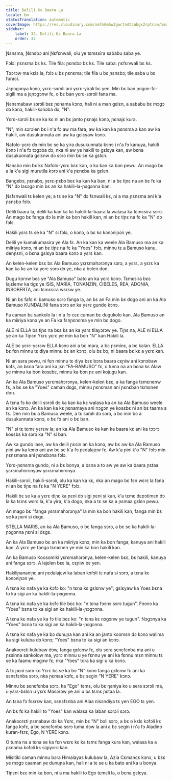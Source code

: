```yaml
---
title: Delili Kɛ Baara La
locale: bm
statusTranslation: automatic
coverImage: https://res.cloudinary.com/xmfm6mhw3gwctndtcubgx2rptnae/image/upload/v1740468922/small_cover_tratado_de_psicologia_revolucionaria_a4c0dca4e0.webp
sidebar:
    label: 32. Delili Kɛ Baara La
    order: 32
---
```

Ɲɛnɛma, Ɲɛnɛbɔ ani Ɲɛfɛnwali, olu ye tɛmɛsira sababu saba ye.

Fɔlɔ: ɲɛnɛma bɛ kɛ. Tile fila: ɲɛnɛbɔ bɛ kɛ. Tile saba: ɲɛfɛnwali bɛ kɛ.

Tɔɔrɔw ma kɛlɛ la, fɔlɔ u bɛ ɲɛnɛma; tile fila u bɛ ɲɛnɛbɔ; tile saba u bɛ furaci.

Jɛɲɔgɔnya kɔnɔ, yɛrɛ-sɔrɔli ani yɛrɛ-yirali bɛ yen. Min bɛ ban ɲɔgɔn-fɛ-sigili ma a jɛɲɔgɔnw fɛ, o bɛ ban yɛrɛ-sɔrɔli fana ma.

Ɲɛnɛmabaw sɔrɔli bɛɛ ɲɛnama kɔnɔ, hali ni a man gɛlɛn, a sababu bɛ mɔgɔ dɔ kɔnɔ, hakili-kɔnɔba dɔ, "N".

Yɛrɛ-sɔrɔli bɛ se ka kɛ ni an bɛ janto ɲɛnajɛ kɔnɔ, ɲɛnajɛ kura.

"N", min sɔrɔlen bɛ i n'a fɔ aw ma fara, aw ka kan ka ɲɛnɛma a kan aw ka hakili, aw dusukunnata ani aw ka gɛlɛyaw kɔnɔ.

Nafolo-yɛrɛ dɔ min bɛ se ka yira dusukunnata kɔnɔ i n'a fɔ kanuya, hakili kɔnɔ i n'a fɔ tɔgɔba dɔ, nka ni aw ye hakili to gɛlɛya kan, aw bɛna dusukunnata gɛlɛnw dɔ sɔrɔ min bɛ se ka gɛlɛn.

Nɛnɛbɔ min bɛ kɛ Nafolo-yɛrɛ bɛɛ kan, o ka kan ka ban pewu. An mago bɛ a la k'a sigi murutila kɔrɔ ani k'a ɲɛnɛba ka gɛlɛn.

Bangebɔ, ɲɛnabɔ, yɛrɛ-ɲɛbɔ bɛɛ ka kan ka ban, ni a bɛ tiɲɛ na an bɛ fɛ ka "N" dɔ lasɔgɔ min bɛ an ka hakili-la-ɲɔgɔnna ban.

Ɲɛfɛnwali tɛ kelen ye; a tɛ se ka "N" dɔ fɛnwali kɛ, ni a ma ɲɛnɛma ani k'a ɲɛnɛbɔ fɔlɔ.

Delili baara la, delili ka kan ka kɛ hakili-la-baara la walasa ka tɛmɛsira sɔrɔ. An mago bɛ fanga dɔ la min ka bon hakili kan, ni an bɛ tiɲɛ na fɛ ka "N" dɔ fɔlɔ.

Hakili yɛrɛ tɛ se ka "N" si fɔlɔ, o kɔnɔ, o bɛ kɛ kɔnɔniɲɔn ye.

Delili ye kumakumasira ye Ala fɛ. An ka kan ka weele Ala Bamuso ma an ka miiriya kɔnɔ, ni an bɛ tiɲɛ na fɛ ka "Yoes" fɔlɔ, minnu tɛ a Bamuso kanu, denɲɛni, o bɛna gɛlɛya baara kɔnɔ a yɛrɛ kan.

An kelen-kelen bɛɛ bɛ Ala Bamuso yɛrɛmahɔrɔnya sɔrɔ, a yɛrɛ, a yɛrɛ ka kan ka kɛ an ka yɛrɛ sɔrɔ dɔ ye, nka a bɔlen don.

Dugu kɔrɔw bɛɛ ye "Ala Bamuso" bato an ka yɛrɛ kɔnɔ. Tɛmɛsira bɛɛ lajɛlenw ka tigɛ ye ISIS, MARÍA, TONANZIN, CIBELES, REA, ADONIA, INSOBERTA, ani tɛmɛsira wɛrɛw ye.

Ni an bɛ fafɛ ni bamuso sɔrɔ fanga la, an bɛ an Fa min bɛ dogo ani an ka Ala Bamuso KUNDALINI fana sɔrɔ an ka yɛrɛ gundo kɔnɔ.

Fa caman bɛ sankolo la i n'a fɔ cɛɛ caman bɛ dugukolo kan. Ala Bamuso an ka miiriya kɔnɔ ye an Fa ka fɛnɲɛnɛma ye min bɛ dogo.

ALE ni ELLA bɛ tiɲɛ na bɛɛ kɛ an ka yɛrɛ tilayɔrɔw ye. Tiɲɛ na, ALE ni ELLA ye an ka Tiɲɛn Yɛrɛ yɛrɛ ye min ka bon "N" kan Hakili la.

ALE bɛ yɛrɛ-yɛrɛw ELLA kɔnɔ ani a bɛ mara, a bɛ ɲɛminɛ, a bɛ kalan. ELLA bɛ fɛn minnu tɛ diya minnu bɛ an kɔnɔ, olu bɛ bɔ, ni baara bɛ kɛ a yɛrɛ kan.

Ni an sara pewu, ni fɛn minnu tɛ diya bɛɛ bɔra baara cɛɲiw ani kɔnɔbaw kɔfɛ, an bɛna fara ani ka jɛn "FA-BAMUSO" fɛ, o tuma na an bɛna kɛ Alaw ye minnu ka bon kosɛbɛ, minnu ka bon ɲɛ ani kojugu kan.

An ka Ala Bamuso yɛrɛmahɔrɔnya, kelen-kelen bɛɛ, a ka fanga tɛmɛnenw fɛ, a bɛ se ka "Yoes" caman dɛgɛ, minnu ɲɛnɛman ani ɲɛnɛban tɛmɛnen don.

A tɛna fɔ ko delili sɔrɔli dɔ ka kan ka kɛ walasa ka an ka Ala Bamuso weele an ka kɔnɔ. An ka kan ka kɛ ɲɛnamaya ani nɔgɔn ye kosɛbɛ ni an bɛ taama a fɛ. Den min bɛ a Bamuso weele, a tɛ sɔrɔli dɔ sɔrɔ, a bɛ min bɔ a dusukunnata kɔnɔ, o bɛ fɔ ani o bɛ ban.

"N" si tɛ tɛmɛ yɛrɛw la; an ka Ala Bamuso ka kan ka baara kɛ ani ka tɔɔrɔ kosɛbɛ ka sɔrɔ ka "N" si ban.

Aw ka gundo lase, aw ka delili ɲɛsin an ka kɔnɔ, aw bɛ aw ka Ala Bamuso ɲini aw ka kɔnɔ ani aw bɛ se k'a fɔ ɲɛdalajɛw fɛ. Aw k'a ɲini k'o "N" fɔlɔ min ɲɛnɛmana ani ɲɛnɛbɔna fɔlɔ.

Yɛrɛ-ɲɛnɛma gundo, ni a bɛ bonya, a bɛna a to aw ye aw ka baara ɲɛtaa yɛrɛmahɔrɔnyaw yɛrɛmahɔrɔnya.

Hakili-sɔrɔli, hakili-sɔrɔli, olu ka kan ka kɛ, nka an mago bɛ fɛn wɛrɛ la fana ni an bɛ tiɲɛ na fɛ ka "N YERE" fɔlɔ.

Hakili bɛ se ka a yɛrɛ diɲɛ ka ɲɛni dɔ sigi ɲɛni si kan, k'a tɛmɛ dɛpɔtimɛn dɔ la ka tɛmɛ wɛrɛ la, k'a yira, k'a dogo, nka a tɛ se ka a ɲɛmaa gɛlɛn pewu.

An mago bɛ "fanga yɛrɛmahɔrɔnya" la min ka bon hakili kan, fanga min bɛ se ka ɲɛni si dɛgɛ.

STELLA MARIS, an ka Ala Bamuso, o bɛ fanga sɔrɔ, a bɛ se ka hakili-la-ɲɔgɔnna ɲɛni si dɛgɛ.

An ka Ala Bamuso bɛ an ka miiriya kɔnɔ, min ka bon fanga, kanuya ani hakili kan. A yɛrɛ ye fanga tɛmɛnen ye min ka bon hakili kan.

An ka Bamuso Koosomiki yɛrɛmahɔrɔnya, kelen-kelen bɛɛ, bɛ hakili, kanuya ani fanga sɔrɔ. A lajɛlen bɛɛ la, cɛɲiw bɛ yen.

Hakiliɲananiɲɛ ani ɲɛdalajɛw ka laban kɔfɔli tɛ nafa si sɔrɔ, a tɛna kɛ kɔnɔniɲɔn ye.

A tɛna kɛ nafa ye ka kɔfɔ ko: "n tɛna kɛ gɛlɛnw ye"; gɛlɛyaw ka Yoes bɛna to ka sigi an ka hakili-la-ɲɔgɔnna.

A tɛna kɛ nafa ye ka kɔfɔ tile bɛɛ ko: "n tɛna fɔɔnɔ sɔrɔ tugun". Fɔɔnɔ ka "Yoes" bɛna to ka sigi an ka hakili-la-ɲɔgɔnna.

A tɛna kɛ nafa ye ka fɔ tile bɛɛ ko: "n tɛna kɛ nɔgɔnw ye tugun". Nɔgɔnya ka "Yoes" bɛna to ka sigi an ka hakili-la-ɲɔgɔnna.

A tɛna kɛ nafa ye ka bɔ dunuɲa kan ani ka an janto koomɛn dɔ kɔnɔ walima ka sigi kuluba dɔ kɔnɔ; "Yoes" bɛna to ka sigi an kɔnɔ.

Anakoorɛti kulubaw dɔw, fanga gɛlɛnw fɛ, olu sera sɛnɛfɛnba ma ani u ɲɛsinna sankolow ma, yɔrɔ minnu u ye fɛnnu ye ani ka fɛnnu mɛn minnu tɛ se ka faamu mɔgɔw fɛ; nka "Yoes" tora ka sigi u ka kɔnɔ.

A tɛ ɲɛni sɔrɔ ko Yɛrɛ bɛ se ka bɔ "N" kɔnɔ fanga gɛlɛnw fɛ ani ka sɛnɛfɛnba sɔrɔ, nka ɲɛmaa kɔfɛ, a bɛ segin "N YERE" kɔnɔ.

Minnu bɛ sɛnɛfɛnba sɔrɔ, ka "Ego" tɛmɛ, olu bɛ ŋaniya ko u sera sɔrɔli ma, u yɛrɛ-bɛlɛn u yɛrɛ Masɔrɔw ye ani u bɛ tɛmɛ ɲɛtaa la.

An tɛna fɔ fɛɛrɛw kan, sɛnɛfɛnba ani Alaa nisɔndiya tɛ yen EGO tɛ yen.

An bɛ fɛ ka hakili to "Yoes" kan walasa ka laban sɔrɔli sɔrɔ.

Anakoorɛti ɲɛmabaw dɔ ka Yɛrɛ, min bɛ "N" bɔli sɔrɔ, a bɛ o kɛlɛ kɔfɔli kɛ fanga kɔfɛ, a bɛ sɛnɛfɛnba sɔrɔ tuma dɔw la ani a bɛ segin i n'a fɔ Aladino kuran-fɛrɛ, Ego, N YERE kɔnɔ.

O tuma na a tɛna se ka fɛn wɛrɛ kɛ ka tɛmɛ fanga kura kan, walasa ka a ɲɛnama kɔfɔli kɛ sigiyɔrɔ kan.

Misitiki caman minnu bɔra Himalayas kulubaw la, Azia Cɛmancɛ kɔnɔ, u bɛɛ ye mɔgɔ caaman ye dunuɲa kan, hali ni a tɛ se u ka bato ani ka u bonya.

Tiɲɛni bɛɛ min ka bon, ni a ma hakili to Ego tɛmɛli la, o bɛna gɛlɛya.

